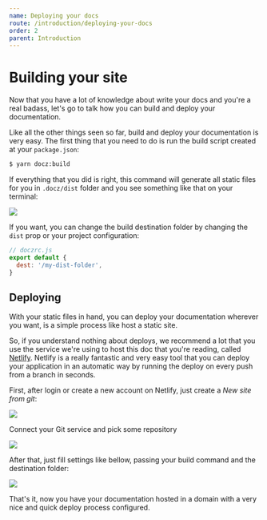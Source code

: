 ```yaml
---
name: Deploying your docs
route: /introduction/deploying-your-docs
order: 2
parent: Introduction
---
```


# Building your site

Now that you have a lot of knowledge about write your docs and you're a real badass, let's go to talk how you can build and deploy your documentation.

Like all the other things seen so far, build and deploy your documentation is very easy. The first thing that you need to do is run the build script created at your `package.json`:

```bash
$ yarn docz:build
```

If everything that you did is right, this command will generate all static files for you in `.docz/dist` folder and you see something like that on your terminal:

![](https://cdn-std.dprcdn.net/files/acc_649651/qIFhkT)

If you want, you can change the build destination folder by changing the `dist` prop or your project configuration:

```js
// doczrc.js
export default {
  dest: '/my-dist-folder',
}
```

## Deploying

With your static files in hand, you can deploy your documentation wherever you want, is a simple process like host a static site.

So, if you understand nothing about deploys, we recommend a lot that you use the service we're using to host this doc that you're reading, called [Netlify](http://netlify.com/). Netlify is a really fantastic and very easy tool that you can deploy your application in an automatic way by running the deploy on every push from a branch in seconds.

First, after login or create a new account on Netlify, just create a _New site from git_:

![](https://cdn-std.dprcdn.net/files/acc_649651/YTCDFn)

Connect your Git service and pick some repository

![](https://cdn-std.dprcdn.net/files/acc_649651/cc2g4u)

After that, just fill settings like bellow, passing your build command and the destination folder:

![](https://cdn-std.dprcdn.net/files/acc_649651/3uvA9J)

That's it, now you have your documentation hosted in a domain with a very nice and quick deploy process configured.
